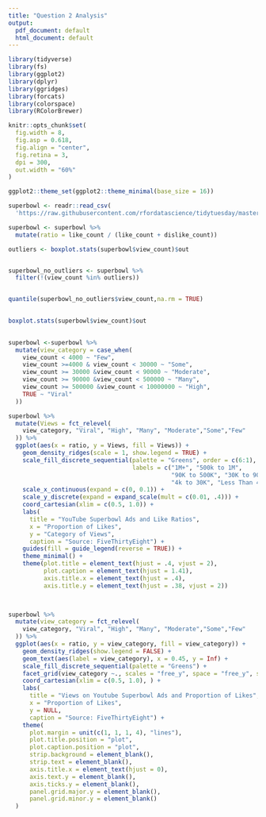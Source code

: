 ```yaml
---
title: "Question 2 Analysis"
output:
  pdf_document: default
  html_document: default
---
```


```r
library(tidyverse)
library(fs)
library(ggplot2)
library(dplyr)
library(ggridges)
library(forcats)
library(colorspace)
library(RColorBrewer)
```

```r
knitr::opts_chunk$set(
  fig.width = 8,    
  fig.asp = 0.618, 
  fig.align = "center",
  fig.retina = 3,    
  dpi = 300,         
  out.width = "60%"
)

ggplot2::theme_set(ggplot2::theme_minimal(base_size = 16))
```

```r
superbowl <- readr::read_csv(
  'https://raw.githubusercontent.com/rfordatascience/tidytuesday/master/data/2021/2021-03-02/youtube.csv')
```


```r
superbowl <- superbowl %>%
  mutate(ratio = like_count / (like_count + dislike_count))
```


```r

outliers <- boxplot.stats(superbowl$view_count)$out


superbowl_no_outliers <- superbowl %>%
  filter(!(view_count %in% outliers))


quantile(superbowl_no_outliers$view_count,na.rm = TRUE)
  
```

```r
boxplot.stats(superbowl$view_count)$out
  
```


```r
superbowl <-superbowl %>%
  mutate(view_category = case_when(
    view_count < 4000 ~ "Few",
    view_count >=4000 & view_count < 30000 ~ "Some",
    view_count >= 30000 &view_count < 90000 ~ "Moderate",
    view_count >= 90000 &view_count < 500000 ~ "Many",
    view_count >= 500000 &view_count < 10000000 ~ "High",
    TRUE ~ "Viral"
  ))
```

```r
superbowl %>%
  mutate(Views = fct_relevel(
    view_category, "Viral", "High", "Many", "Moderate","Some","Few"
  )) %>%
  ggplot(aes(x = ratio, y = Views, fill = Views)) +
    geom_density_ridges(scale = 1, show.legend = TRUE) +
    scale_fill_discrete_sequential(palette = "Greens", order = c(6:1),
                                   labels = c("1M+", "500k to 1M", 
                                              "90K to 500K", "30K to 90K", 
                                              "4k to 30K", "Less Than 4K")) +
    scale_x_continuous(expand = c(0, 0.1)) +
    scale_y_discrete(expand = expand_scale(mult = c(0.01, .4))) +
    coord_cartesian(xlim = c(0.5, 1.0)) +
    labs(
      title = "YouTube Superbowl Ads and Like Ratios",
      x = "Proportion of Likes",
      y = "Category of Views",
      caption = "Source: FiveThirtyEight") +
    guides(fill = guide_legend(reverse = TRUE)) +
    theme_minimal() +
    theme(plot.title = element_text(hjust = .4, vjust = 2),
          plot.caption = element_text(hjust = 1.41),
          axis.title.x = element_text(hjust = .4), 
          axis.title.y = element_text(hjust = .38, vjust = 2)) 

    

```

```r
superbowl %>%
  mutate(view_category = fct_relevel(
    view_category, "Viral", "High", "Many", "Moderate","Some","Few"
  )) %>%
  ggplot(aes(x = ratio, y = view_category, fill = view_category)) +
    geom_density_ridges(show.legend = FALSE) +
    geom_text(aes(label = view_category), x = 0.45, y = Inf) +
    scale_fill_discrete_sequential(palette = "Greens") +
    facet_grid(view_category ~., scales = "free_y", space = "free_y", switch = "x") +
    coord_cartesian(xlim = c(0.5, 1.0), ) +
    labs(
      title = "Views on Youtube Superbowl Ads and Proportion of Likes",
      x = "Proportion of Likes",
      y = NULL,
      caption = "Source: FiveThirtyEight") +
    theme(
      plot.margin = unit(c(1, 1, 1, 4), "lines"),
      plot.title.position = "plot",
      plot.caption.position = "plot",
      strip.background = element_blank(),
      strip.text = element_blank(),
      axis.title.x = element_text(hjust = 0),
      axis.text.y = element_blank(),
      axis.ticks.y = element_blank(),
      panel.grid.major.y = element_blank(),
      panel.grid.minor.y = element_blank()
  )
```




